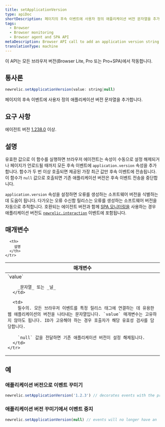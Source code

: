 ```yaml
---
title: setApplicationVersion
type: apiDoc
shortDescription: 페이지의 후속 이벤트에 사용자 정의 애플리케이션 버전 문자열을 추가합니다.
tags:
  - Browser
  - Browser monitoring
  - Browser agent and SPA API
metaDescription: Browser API call to add an application version string to subsequent events on the page.
translationType: machine
---
```


<Callout variant="important">
  이 API는 모든 브라우저 버전(Browser Lite, Pro 또는 Pro+SPA)에서 작동합니다.
</Callout>

## 통사론

```js
newrelic.setApplicationVersion(value: string|null)
```

페이지의 후속 이벤트에 사용자 정의 애플리케이션 버전 문자열을 추가합니다.

## 요구 사항

에이전트 버전 [1.238.0](/docs/release-notes/new-relic-browser-release-notes/browser-agent-release-notes) 이상.

## 설명

유효한 값으로 이 함수를 실행하면 브라우저 에이전트는 속성이 수동으로 설정 해제되거나 페이지가 언로드될 때까지 모든 후속 이벤트에 `application.version` 속성을 추가합니다. 함수가 두 번 이상 호출되면 제공된 가장 최근 값만 후속 이벤트에 전송됩니다. 이 함수가 `null` 값으로 호출되면 기존 애플리케이션 버전은 후속 이벤트 전송을 중단합니다.

`application.version` 속성을 설정하면 오류를 생성하는 소프트웨어 버전을 식별하는 데 도움이 됩니다. 다가오는 오류 수신함 릴리스는 오류를 생성하는 소프트웨어 버전을 자동으로 추적합니다. 호환되는 에이전트 버전과 함께 [SPA 모니터링을](/docs/browser/single-page-app-monitoring/get-started/welcome-single-page-app-monitoring) 사용하는 경우 애플리케이션 버전도 [`newrelic.interaction`](/docs/browser/new-relic-browser/browser-agent-apis/browser-spa-api-newrelicinteraction) 이벤트에 포함됩니다.

## 매개변수

<table>
  <thead>
    <tr>
      <th width="25%">
        매개변수
      </th>

      <th>
        설명
      </th>
    </tr>
  </thead>

  <tbody>
    <tr>
      <td>
        `value`

        _문자열_ 또는 _널_
      </td>

      <td>
        필수의. 모든 브라우저 이벤트를 특정 릴리스 태그에 연결하는 데 유용한 웹 애플리케이션의 버전을 나타내는 문자열입니다. `value` 매개변수는 고유하지 않아도 됩니다. ID가 고유해야 하는 경우 호출자가 해당 유효성 검사를 담당합니다.

        `null` 값을 전달하면 기존 애플리케이션 버전이 설정 해제됩니다.
      </td>
    </tr>
  </tbody>
</table>

## 예

### 애플리케이션 버전으로 이벤트 꾸미기

```js
newrelic.setApplicationVersion('1.2.3') // decorates events with the property 'application.version':'1.2.3'
```

### 애플리케이션 버전 꾸미기에서 이벤트 중지

```js
newrelic.setApplicationVersion(null) // events will no longer have an 'application.version' property set
```